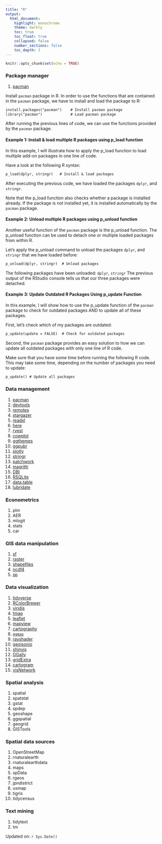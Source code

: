 ```yaml
---
title: "R"
output:
  html_document:
    highlight: monochrome
    theme: darkly
    toc: true
    toc_float: true
    collapsed: false
    number_sections: false
    toc_depth: 3
---
```


```r
knitr::opts_chunk$set(echo = TRUE)
```

### Package manager

1.  [pacman](https://cran.r-project.org/web/packages/pacman/index.html)

Install `pacman` package in R. In order to use the functions that are contained in the `pacman` package, we have to install and load the package to R:

```txt
install.packages("pacman")    # Install pacman package
library("pacman")             # Load pacman package
```

After running the previous lines of code, we can use the functions provided by the `pacman` package.

#### Example 1: Install & load multiple R packages using p_load function

In this example, I will illustrate how to apply the p_load function to load multiple add-on packages in one line of code.

Have a look at the following R syntax:

```txt
p_load(dplyr, stringr)   # Install & load packages
```

After executing the previous code, we have loaded the packages `dplyr`, and `stringr`.

Note that the p_load function also checks whether a package is installed already. If the package is not installed yet, it is installed automatically by the `pacman` package.

#### Example 2: Unload multiple R packages using p_unload function

Another useful function of the `pacman` package is the p_unload function. The p_unload function can be used to detach one or multiple loaded packages from within R.

Let’s apply the p_unload command to unload the packages `dplyr`, and `stringr` that we have loaded before:

```txt
p_unload(dplyr, stringr)  # Unload packages
```

The following packages have been unloaded: `dplyr`, `stringr`
The previous output of the RStudio console tells us that our three packages were detached.

#### Example 3: Update Outdated R Packages Using p_update Function

In this example, I will show how to use the p_update function of the `pacman` package to check for outdated packages AND to update all of these packages.

First, let’s check which of my packages are outdated:

```txt
p_update(update = FALSE)  # Check for outdated packages
```

Second, the `pacman` package provides an easy solution to how we can update all outdated packages with only one line of R code.

Make sure that you have some time before running the following R code. This may take some time, depending on the number of packages you need to update:

```txt
p_update() # Update all packages
```

### Data management

1.  [pacman](https://cran.r-project.org/web/packages/pacman/index.html)
2.  [devtools](https://cran.r-project.org/web/packages/devtools/readme/README.html)
3.  [remotes](https://cran.r-project.org/web/packages/remotes/index.html)
4.  [stargazer](https://cran.r-project.org/web/packages/stargazer/index.html) 
5.  [readxl](https://cran.r-project.org/web/packages/readxl/index.html)
6.  [here](https://cran.r-project.org/web/packages/here/vignettes/here.html)
7.  [rvest](https://cran.r-project.org/web/packages/rvest/index.html)
8.  [cowplot](https://cran.r-project.org/web/packages/cowplot/index.html) 
9.  [ggthemes](https://cran.r-project.org/web/packages/ggthemes/index.html)
10. [ggpubr](https://cran.r-project.org/web/packages/ggpubr/index.html) 
11. [plotly](https://plotly.com/r/)
12. [stringr](https://cran.r-project.org/web/packages/stringr/index.html) 
13. [patchwork](https://cran.r-project.org/web/packages/patchwork/index.html) 
14. [magrittr](https://cran.r-project.org/web/packages/magrittr/index.html)
15. [DBI](https://cran.r-project.org/web/packages/DBI/index.html) 
16. [RSQLite](https://cran.r-project.org/web/packages/RSQLite/index.html) 
17. [data.table](https://cran.r-project.org/web/packages/data.table/index.html)
18. [lubridate](https://cran.r-project.org/web/packages/lubridate/index.html) 

### Econometrics

1. plm 
2. AER 
3. mlogit
4. stats
5. car 

### GIS data manipulation

1.  [sf](<https://r-spatial.github.io/sf/>) 
2.  [raster](<https://cran.r-project.org/web/packages/raster/index.html>) 
3.  [shapefiles](<https://cran.r-project.org/web/packages/shapefiles/index.html>) 
4.  [ncdf4](<https://cran.r-project.org/web/packages/ncdf4/index.html>)
5.  [sp](<https://cran.r-project.org/web/packages/sp/index.html>) 

### Data visualization

1.  [tidyverse](https://www.tidyverse.org/) 
2.  [RColorBrewer](https://cran.r-project.org/web/packages/RColorBrewer/index.html)
3.  [viridis](https://cran.r-project.org/web/packages/viridis/index.html) 
4.  [tmap](https://cran.r-project.org/web/packages/tmap/index.html)
5.  [leaflet](https://cran.r-project.org/web/packages/leaflet/index.html)
6.  [mapview](https://r-spatial.github.io/mapview/) 
7.  [cartography](https://cran.r-project.org/web/packages/cartography/vignettes/cartography.html)
8.  [`ggmap`](https://cran.r-project.org/web/packages/ggmap/readme/README.html) 
9.  [rayshader](https://www.rayshader.com/)
10. [geojsonio](https://cran.r-project.org/web/packages/geojsonio/index.html) 
11. [shinyjs](https://cran.r-project.org/web/packages/shinyjs/vignettes/shinyjs.html)
12. [GGally](https://cran.r-project.org/web/packages/GGally/index.html)
13. [gridExtra](https://cran.r-project.org/web/packages/gridExtra/index.html)
14. [cartogram](https://cran.r-project.org/web/packages/cartogram/readme/README.html)
15. [visNetwork](https://cran.r-project.org/web/packages/visNetwork/index.html)

### Spatial analysis

1.  spatial 
2.  spatstat 
3.  gstat 
4.  spdep 
5.  geoshape 
6.  ggspatial 
7.  geogrid 
8.  GISTools 

### Spatial data sources

1.  OpenStreetMap
2.  rnaturalearth 
3.  rnaturalearthdata 
4.  maps 
5.  spData 
6.  rgeos 
7.  jpndistrict 
8. usmap 
9. tigris 
10. tidycensus

### Text mining

1. tidytext
2. tm

Updated on: `r Sys.Date()`
